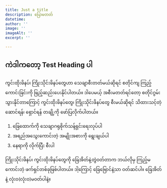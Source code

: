 ```yaml
---
title: Just a title
description: ပြောမတတ်
datetime: 
author: ''
image: ''
imageAlt: ''
excerpt: ''

---
```


## ကဲဒါကတော့ Test Heading ပါ

ကွင်းထိုးဖိနပ်၊ ကြိုးသိုင်းဖိနပ်တွေဟာ သေချာစီးတတ်မယ်ဆိုရင် စတိုင်ကျ ကြည့်ကောင်းခြင်းကို ဖြည့်ဆည်းပေးနိုင်ပါတယ်။ ဒါပေမယ့် အစီးမတတ်ရင်တော့ စတိုင်ဂွမ်းသွားနိုင်တာကြောင့် ကွင်းထိုးဖိနပ်တွေ၊ ကြိုးသိုင်းဖိနပ်တွေ စီးမယ်ဆိုရင် သိထားသင့်တဲ့ ဆောင်ရန်၊ ရှောင်ရန် တချို့ကို ဖော်ပြလိုက်ပါတယ်။

1. ခြေထောက်ကို သေချာဂရုစိုက်သန့်ရှင်းရေးလုပ်ပါ
2. အရည်အသွေးကောင်းတဲ့ အမျိုးအစားကို ရွေးချယ်ပါ
3. နေရာကို လိုက်ပြီး စီးပါ

ကြိုးသိုင်းဖိနပ်၊ ကွင်းထိုးဖိနပ်တွေကို ခြေအိတ်နဲ့တွဲဝတ်တာက ဘယ်လိုမှ ကြည့်မကောင်းတဲ့ ဖက်ရှင်တစ်ခုဖြစ်ပါတယ်။ ဒါ့ကြောင့် ခြေဗြောင်နဲ့သာ ဝတ်ဆင်ပါ။ ခြေအိတ်နဲ့ လုံးဝ(လုံးဝ)မဝတ်ပါနဲ့။
